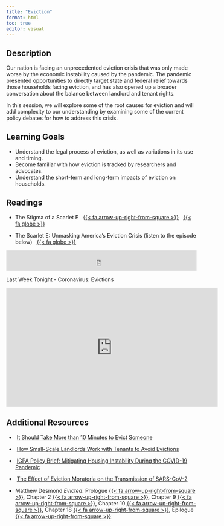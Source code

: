 ```yaml
---
title: "Eviction"
format: html
toc: true
editor: visual
---
```


## Description

Our nation is facing an unprecedented eviction crisis that was only made worse by the economic instability caused by the pandemic. The pandemic presented opportunities to directly target state and federal relief towards those households facing eviction, and has also opened up a broader conversation about the balance between landlord and tenant rights.

In this session, we will explore some of the root causes for eviction and will add complexity to our understanding by examining some of the current policy debates for how to address this crisis.

## Learning Goals

-   Understand the legal process of eviction, as well as variations in its use and timing.
-   Become familiar with how eviction is tracked by researchers and advocates.
-   Understand the short-term and long-term impacts of eviction on households.

## Readings

-   The Stigma of a Scarlet E   [{{< fa arrow-up-right-from-square >}}]()   [{{< fa globe >}}](https://www.wnycstudios.org/podcasts/otm/scarlet-e-unmasking-americas-eviction-crisis)

-   The Scarlet E: Unmasking America's Eviction Crisis (listen to the episode below)   [{{< fa globe >}}](https://www.wnycstudios.org/podcasts/otm/articles/scarlet-e-unmasking-americas-eviction-crisis)

<iframe frameborder="0" src="https://www.wnyc.org/widgets/ondemand_player/otm/#file=/audio/json/940992/&amp;share=1" width="100%" height="54">

</iframe>

Last Week Tonight - Coronavirus: Evictions

<iframe width="560" height="315" src="https://www.youtube-nocookie.com/embed/R652nwUcJRA" title="YouTube video player" frameborder="0" allow="accelerometer; autoplay; clipboard-write; encrypted-media; gyroscope; picture-in-picture; web-share" allowfullscreen>

</iframe>

## Additional Resources

-    [It Should Take More than 10 Minutes to Evict Someone](https://www.nytimes.com/2022/01/13/opinion/housing-eviction.html)

-    [How Small-Scale Landlords Work with Tenants to Avoid Evictions](https://housingmatters.urban.org/research-summary/how-small-scale-landlords-work-tenants-avoid-evictions)

-    [IGPA Policy Brief: Mitigating Housing Instability During the COVID-19 Pandemic](https://igpa.uillinois.edu/sites/igpa.uillinois.edu/files/reports/PolicySpotlight_HousingInstability.pdf)

-    [The Effect of Eviction Moratoria on the Transmission of SARS-CoV-2](https://www.nature.com/articles/s41467-021-22521-5)

-   Matthew Desmond *Evicted*: Prologue [{{< fa arrow-up-right-from-square >}}](https://uofi.box.com/s/x4kjatw5l97aikcxghnq519ptuonh6nw), Chapter 2 [{{< fa arrow-up-right-from-square >}}](https://uofi.box.com/s/szfssrl2he5m37e76wvb78pocmqgo7hm), Chapter 9 [{{< fa arrow-up-right-from-square >}}](https://uofi.box.com/s/xz6g4ly1nd0iv7qn28mw3s0n87cxc2sq), Chapter 10 [{{< fa arrow-up-right-from-square >}}](https://uofi.box.com/s/4mcai41n2wjpthhzcbudck2e76pvf8a6), Chapter 18 [{{< fa arrow-up-right-from-square >}}](https://uofi.box.com/s/c84up1g7qlri5jds3hghueeb31hm6mx4), Epilogue [{{< fa arrow-up-right-from-square >}}](https://uofi.box.com/s/0s6f50cmyw9zsqzrpx7ceuo432n36zne)
